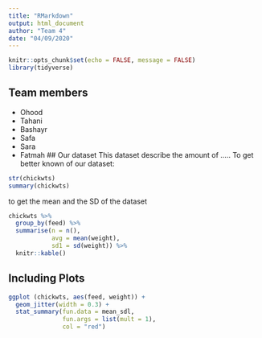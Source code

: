---
title: "RMarkdown"
output: html_document
author: "Team 4"
date: "04/09/2020"
---
```{r chickwts, include=FALSE}
knitr::opts_chunk$set(echo = FALSE, message = FALSE)
library(tidyverse)
```
## Team members
- Ohood
- Tahani
- Bashayr
- Safa
- Sara
- Fatmah
## Our dataset
This dataset describe the amount of .....
To get better known of our dataset:
```{r}
str(chickwts)
summary(chickwts)
```
to get the mean and the SD of the dataset
```{r}
chickwts %>% 
  group_by(feed) %>% 
  summarise(n = n(),
            avg = mean(weight), 
            sd1 = sd(weight)) %>%
  knitr::kable()
```
## Including Plots
```{r}
ggplot (chickwts, aes(feed, weight)) +
  geom_jitter(width = 0.3) +
  stat_summary(fun.data = mean_sdl, 
               fun.args = list(mult = 1), 
               col = "red")
  
```
